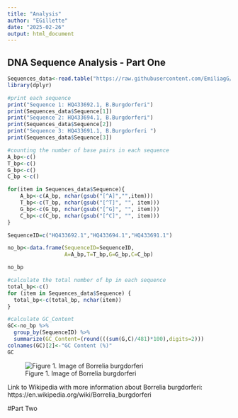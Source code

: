 ```yaml
---
title: "Analysis"
author: "EGillette"
date: "2025-02-26"
output: html_document
---
```

## DNA Sequence Analysis - Part One

```r
Sequences_data<-read.table("https://raw.githubusercontent.com/EmiliagG/Rentrez/main/Sequences.csv", header=T, sep="," )
library(dplyr)

#print each sequence 
print("Sequence 1: HQ433692.1, B.Burgdorferi")
print(Sequences_data$Sequence[1])
print("Sequence 2: HQ433694.1, B.Burgdorferi")
print(Sequences_data$Sequence[2])
print("Sequence 3: HQ433691.1, B.Burgdorferi ")
print(Sequences_data$Sequence[3])

#counting the number of base pairs in each sequence 
A_bp<-c()
T_bp<-c()
G_bp<-c() 
C_bp <-c()

for(item in Sequences_data$Sequence){
    A_bp<-c(A_bp, nchar(gsub("[^A]","",item)))
    T_bp<-c(T_bp, nchar(gsub("[^T]", "", item)))
    G_bp<-c(G_bp, nchar(gsub("[^G]", "", item)))
    C_bp<-c(C_bp, nchar(gsub("[^C]", "", item)))
}

SequenceID=c("HQ433692.1","HQ433694.1","HQ433691.1")

no_bp<-data.frame(SequenceID=SequenceID,
                  A=A_bp,T=T_bp,G=G_bp,C=C_bp)

no_bp

#calculate the total number of bp in each sequence
total_bp<-c()
for (item in Sequences_data$Sequence) {
  total_bp<-c(total_bp, nchar(item))
}

#calculate GC_Content
GC<-no_bp %>%
  group_by(SequenceID) %>%
  summarize(GC_Content=(round(((sum(G,C)/481)*100),digits=2)))
colnames(GC)[2]<-"GC Content (%)"
GC

```

![Figure 1. Image of Borrelia burgdorferi]("C:/Users/emili/Documents/Queen's/Courses/Fifth Year/BIOL 432/Week Seven/A7_Gillette_20204160/Rentrez/BB.jpg)

Link to Wikipedia with more information about Borrelia burgdorferi: https://en.wikipedia.org/wiki/Borrelia_burgdorferi

#Part Two

```r

```



